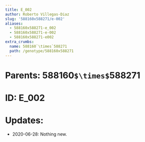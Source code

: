 ```yaml
---
title: E_002
author: Roberto Villegas-Diaz
slug: '588160x588271/e-002'
aliases:
  - 588160x588271-e_002
  - 588160x588271-e-002
  - 588160x588271-e002
extra_crumbs:
  name: 588160`\times`588271
  path: /genotype/588160x588271
---
```


# **Parents**: 588160`$\times$`588271
# **ID**: E_002
# **Updates**: 
 - 2020-06-28: Nothing new.
